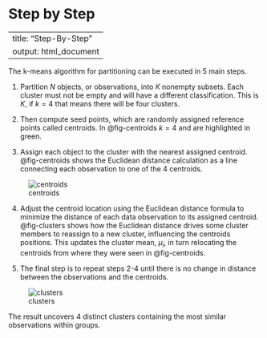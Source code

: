 # Step by Step {.unnumbered}

---
title: "Step-By-Step"
output: html_document
---

The k-means algorithm for partitioning can be executed in 5 main steps.

1.  Partition $N$ objects, or observations, into $K$ nonempty subsets. Each cluster must not be empty and will have a different classification. This is $K$, if $k=4$ that means there will be four clusters.

2.  Then compute seed points, which are randomly assigned reference points called centroids. In @fig-centroids $k=4$ and are highlighted in green.

3.  Assign each object to the cluster with the nearest assigned centroid. @fig-centroids shows the Euclidean distance calculation as a line connecting each observation to one of the 4 centroids.

![centroids](centroids.png){#fig-centroids}

4.  Adjust the centroid location using the Euclidean distance formula to minimize the distance of each data observation to its assigned centroid. @fig-clusters shows how the Euclidean distance drives some cluster members to reassign to a new cluster, influencing the centroids positions. This updates the cluster mean, $\mu_i$, in turn relocating the centroids from where they were seen in @fig-centroids.

5.  The final step is to repeat steps 2-4 until there is no change in distance between the observations and the centroids.

![clusters](clusters.png){#fig-clusters}

The result uncovers 4 distinct clusters containing the most similar observations within groups.
